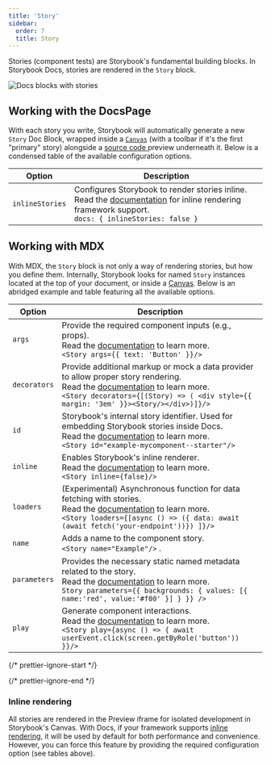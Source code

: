 ```yaml
---
title: 'Story'
sidebar:
  order: 7
  title: Story
---
```


Stories (component tests) are Storybook's fundamental building blocks.
In Storybook Docs, stories are rendered in the `Story` block.

![Docs blocks with stories](../../_assets/writing-docs/docblock-story.png)

## Working with the DocsPage

With each story you write, Storybook will automatically generate a new `Story` Doc Block, wrapped inside a [`Canvas`](./doc-block-canvas.mdx) (with a toolbar if it's the first "primary" story) alongside a [source code ](./doc-block-source.mdx) preview underneath it. Below is a condensed table of the available configuration options.

| Option          | Description                                                                                                                                                                                                       |
| --------------- | ------------------------------------------------------------------------------------------------------------------------------------------------------------------------------------------------------------------|
| `inlineStories` | Configures Storybook to render stories inline. <br /> Read the [documentation](../docs-page.mdx#inline-stories-vs-iframe-stories) for inline rendering framework support. <br /> `docs: { inlineStories: false }` |

## Working with MDX

With MDX, the `Story` block is not only a way of rendering stories, but how you define them. Internally, Storybook looks for named `Story` instances located at the top of your document, or inside a [Canvas](./doc-block-canvas.mdx). Below is an abridged example and table featuring all the available options.

| Option       | Description                                                                                                                                                                                                                                                          |
| ------------ | ---------------------------------------------------------------------------------------------------------------------------------------------------------------------------------------------------------------------------------------------------------------------|
| `args`       | Provide the required component inputs (e.g., props). <br /> Read the [documentation](../../writing-stories/args.mdx) to learn more. <br /> `<Story args={{ text: 'Button' }}/>`                                                                                      |
| `decorators` | Provide additional markup or mock a data provider to allow proper story rendering. <br /> Read the [documentation](../../writing-stories/decorators.mdx) to learn more. <br /> `<Story decorators={[(Story) => ( <div style={{ margin: '3em' }}><Story/></div>)]}/>` |
| `id`         | Storybook's internal story identifier. Used for embedding Storybook stories inside Docs. <br /> Read the [documentation](../../api/stories/mdx.mdx#embedding-stories) to learn more. <br /> `<Story id="example-mycomponent--starter"/>`                             |
| `inline`     | Enables Storybook's inline renderer. <br /> Read the [documentation](../docs-page.mdx#inline-stories-vs-iframe-stories) to learn more. <br /> `<Story inline={false}/>`                                                                                              |
| `loaders`    | (Experimental) Asynchronous function for data fetching with stories. <br /> Read the [documentation](../../writing-stories/loaders.mdx) to learn more. <br /> `<Story loaders={[async () => ({ data: await (await fetch('your-endpoint'))}) ]}/>`                    |
| `name`       | Adds a name to the component story. <br /> `<Story name="Example"/>` .                                                                                                                                                                                               |
| `parameters` | Provides the necessary static named metadata related to the story. <br /> Read the [documentation](../../writing-stories/parameters.mdx) to learn more. <br /> `Story parameters={{ backgrounds: { values: [{ name:'red', value:'#f00' }] } }} />`                   |
| `play`       | Generate component interactions. <br /> Read the [documentation](../../writing-stories/play-function.mdx) to learn more. <br /> `<Story play={async () => { await userEvent.click(screen.getByRole('button')) }}/>`                                                  |

{/* prettier-ignore-start */}

<CodeSnippets path="component-story-mdx-story-by-name.md" />

{/* prettier-ignore-end */}

### Inline rendering

All stories are rendered in the Preview iframe for isolated development in Storybook's Canvas. With Docs, if your framework supports [inline rendering](../docs-page.mdx#inline-stories-vs-iframe-stories), it will be used by default for both performance and convenience. However, you can force this feature by providing the required configuration option (see tables above).
